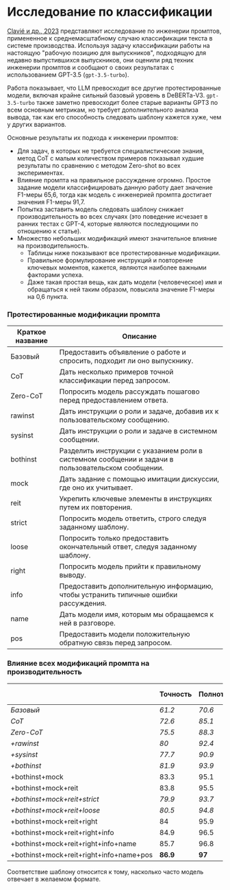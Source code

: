 # Исследование по классификации

[Clavié и др., 2023](https://arxiv.org/abs/2303.07142) представляют исследование по инженерии промптов, примененное к среднемасштабному случаю классификации текста в системе производства. Используя задачу классификации работы на настоящую "рабочую позицию для выпускников", подходящую для недавно выпустившихся выпускников, они оценили ряд техник инженерии промптов и сообщают о своих результатах с использованием GPT-3.5 (`gpt-3.5-turbo`).

Работа показывает, что LLM превосходит все другие протестированные модели, включая крайне сильный базовый уровень в DeBERTa-V3. `gpt-3.5-turbo` также заметно превосходит более старые варианты GPT3 по всем основным метрикам, но требует дополнительного анализа вывода, так как его способность следовать шаблону кажется хуже, чем у других вариантов.

Основные результаты их подхода к инженерии промптов:

- Для задач, в которых не требуется специалистические знания, метод CoT с малым количеством примеров показывал худшие результаты по сравнению с методом Zero-shot во всех экспериментах.
- Влияние промпта на правильное рассуждение огромно. Простое задание модели классифицировать данную работу дает значение F1-меры 65,6, тогда как модель с инженерией промпта достигает значения F1-меры 91,7.
- Попытка заставить модель следовать шаблону снижает производительность во всех случаях (это поведение исчезает в ранних тестах с GPT-4, которые являются последующими по отношению к статье).
- Множество небольших модификаций имеют значительное влияние на производительность.
  - Таблицы ниже показывают все протестированные модификации.
  - Правильное формулирование инструкций и повторение ключевых моментов, кажется, являются наиболее важными факторами успеха.
  - Даже такая простая вещь, как дать модели (человеческое) имя и обращаться к ней таким образом, повысила значение F1-меры на 0,6 пункта.

### Протестированные модификации промпта

| Краткое название | Описание                                                                 |
|-----------------|--------------------------------------------------------------------------|
| Базовый         | Предоставить объявление о работе и спросить, подходит ли оно выпускнику. |
| CoT             | Дать несколько примеров точной классификации перед запросом.             |
| Zero-CoT        | Попросить модель рассуждать пошагово перед предоставлением ответа.        |
| rawinst         | Дать инструкции о роли и задаче, добавив их к пользовательскому сообщению.|
| sysinst         | Дать инструкции о роли и задаче в системном сообщении.                    |
| bothinst        | Разделить инструкции с указанием роли в системном сообщении и задачи в пользовательском сообщении.|
| mock            | Дать задание с помощью имитации дискуссии, где оно их учитывает.          |
| reit            | Укрепить ключевые элементы в инструкциях путем их повторения.              |
| strict          | Попросить модель ответить, строго следуя заданному шаблону.               |
| loose           | Попросить только предоставить окончательный ответ, следуя заданному шаблону.|
| right           | Попросить модель прийти к правильному выводу.                             |
| info            | Предоставить дополнительную информацию, чтобы устранить типичные ошибки рассуждения.|
| name            | Дать модели имя, которым мы обращаемся к ней в разговоре.                  |
| pos             | Предоставить модели положительную обратную связь перед запросом.          |


### Влияние всех модификаций промпта на производительность

|                                        | Точность      | Полнота       | F1            | Соответствие шаблону   |
|----------------------------------------|---------------|---------------|---------------|------------------------|
| _Базовый_                              | _61.2_        | _70.6_        | _65.6_        | _79%_                  |
| _CoT_                                  | _72.6_        | _85.1_        | _78.4_        | _87%_                  |
| _Zero-CoT_                             | _75.5_        | _88.3_        | _81.4_        | _65%_                  |
| _+rawinst_                             | _80_          | _92.4_        | _85.8_        | _68%_                  |
| _+sysinst_                             | _77.7_        | _90.9_        | _83.8_        | _69%_                  |
| _+bothinst_                            | _81.9_        | _93.9_        | _87.5_        | _71%_                  |
| +bothinst+mock                         | 83.3          | 95.1          | 88.8          | 74%                    |
| +bothinst+mock+reit                    | 83.8          | 95.5          | 89.3          | 75%                    |
| _+bothinst+mock+reit+strict_           | _79.9_        | _93.7_        | _86.3_        | _**98%**_              |
| _+bothinst+mock+reit+loose_            | _80.5_        | _94.8_        | _87.1_        | _95%_                  |
| +bothinst+mock+reit+right              | 84            | 95.9          | 89.6          | 77%                    |
| +bothinst+mock+reit+right+info         | 84.9          | 96.5          | 90.3          | 77%                    |
| +bothinst+mock+reit+right+info+name    | 85.7          | 96.8          | 90.9          | 79%                    |
| +bothinst+mock+reit+right+info+name+pos| **86.9**      | **97**        | **91.7**      | 81%                    |

Соответствие шаблону относится к тому, насколько часто модель отвечает в желаемом формате.